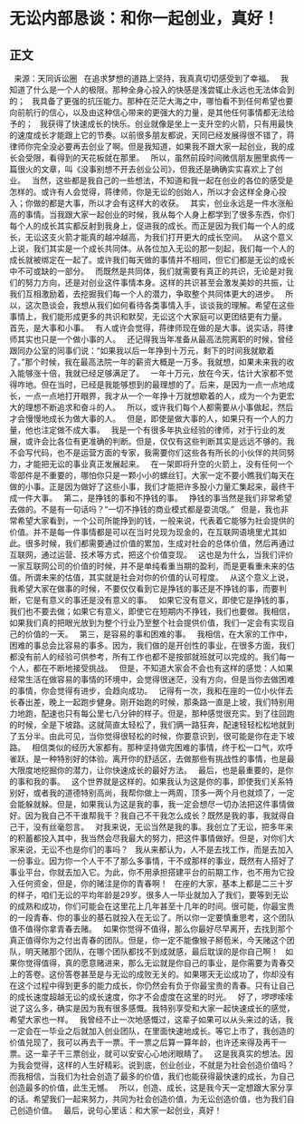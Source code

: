 # 无讼内部恳谈：和你一起创业，真好！
## 正文
 
来源：天同诉讼圈
 
在追求梦想的道路上坚持，我真真切切感受到了幸福。
 
我知道了什么是一个人的极限。那种全身心投入的快感是浅尝辄止永远也无法体会到的；
 
我具备了更强的抗压能力。那种在茫茫大海之中，哪怕看不到任何希望也要向前航行的信心，以及由这种信心带来的更强大的力量，是其他任何事情都无法给予的；
 
我获得了快速成长的快乐。创业就像是坐上一支升空的火箭，只有用最快的速度成长才能跟上它的节奏。以前很多朋友都说，天同已经发展得很不错了，蒋律师你完全没必要再去创业了啊。但是我知道，如果我不跟大家一起创业，我的成长会受限，看得到的天花板就在那里。
 
所以，虽然前段时间微信朋友圈里疯传一篇很火的文章，叫《没事别想不开去创业公司》，但我还是确确实实喜欢上了创业。
 
当然，这些都是我自己的一些想法，不知道和我一起在创业的各位的感受是怎样的。或许有人会觉得，蒋律师，你是无讼的创始人，所以才会这样全身心投入；你做的都是大事，所以才会有这样大的收获。
 
其实，创业永远是一件水涨船高的事情。当我跟大家一起创业的时候，我从每个人身上都学到了很多东西，你们每个人的成长其实都反射到我身上，促进我的成长。而正是因为我们每一个人的成长，无讼这支火箭才能真的越冲越高，为我们打开更大的成长空间。
 
从这个意义上说，我们其实是一个成长共同体。从各位加入无讼的那一刻起，我们每一个人的成长就被绑定在一起了。或许我们每天做的事情并不相同，但它们都是无讼的成长中不可或缺的一部分。
 
而既然是共同体，我们就需要有真正的共识，无论是对我们的努力方向，还是对创业这件事情本身。这样的共识甚至会激发美妙的共振，让我们互相激励着，去挖掘我们每一个人的潜力，争取整个共同体更大的进步。
 
所以，这次恳谈会，我想从我们如何看待各类事情入手，谈谈我的理解。希望在这些事情上，我们能形成更多的共识和默契，无讼这个大家庭可以更团结更有力量。
 
首先，是大事和小事。
 
有人或许会觉得，蒋律师现在做的是大事。说实话，蒋律师其实也只是一个做小事的人。
 
还记得我当年准备从最高法院离职的时候，曾经跟同办公室的同事们说：“如果我以后一年挣到十万元，剩下的时间我就歇着了。”那个时候，我在最高法院一年的薪资大概是一万多。我就想，如果未来我的收入能够涨十倍，我就已经足够满足了。
 
一年十万元，放在今天，估计大家都不觉得咋地。但在当时，已经是我能够想到的最理想的了。后来，是因为一点一点地成长，一点一点地打开眼界，我才从一个一年挣十万就想歇着的人，成为一个为更宏大的理想不断追求和奋斗的人。
 
所以，或许我们每个人都需要从小事做起，然后才会慢慢地成长为做大事的人。
 
但是，即使是做大事的人，如果只有一个人的力量，他也注定做不成大事。
 
我是一个有很多年执业经验的律师，对于行业的发展，或许会比各位有更准确的判断。但是，仅仅有这些判断其实是远远不够的。我不会写代码，也不是运营方面的专家，我需要你们这些各有所长的小伙伴的共同努力，才能把无讼的事业真正发展起来。
 
在一架即将升空的火箭上，没有任何一个零部件是不重要的，哪怕你只是一颗小小的螺丝钉。大家一定不要小瞧我们每天在做的小事。正是因为做好了这些小事，我们才能把许多股小力量汇集起来，最终干成一件大事。
 
第二，是挣钱的事和不挣钱的事。
 
挣钱的事当然是我们非常希望去做的。不是有一句话吗？“一切不挣钱的商业模式都是耍流氓。”
 
但是，我也非常希望大家看到，一个公司所能挣到的钱，一般来说，代表着它能够为社会提供的价值。并不是每一件事情都是可以在当时兑现为现金的，在互联网语境里尤其如此。很多时候，我们都需要通过价值的累加，生成对社会的总体价值，然后再通过互联网，通过运营、技术等方式，把这个价值变现。
 
这也是为什么，当我们评价一家互联网公司的价值的时候，并不是单纯看重当期的盈利，而是更看重未来的估值。所谓未来的估值，其实就是社会对你的价值的认可程度。
 
从这个意义上说，我希望大家在做事的时候，不要仅仅看到它是挣钱的事还是不挣钱的事，而要判断，它是有意义的事还是没有意义的事。
 
如果它没有意义，即使它是挣钱的事，我们也不要去做；如果它有意义，即使它在短期内不挣钱，我们也要做。我相信，如果我们真的把眼光放到为整个行业乃至整个社会提供价值，我们一定会有实现自己的价值的一天。
 
第三，是容易的事和困难的事。
 
我相信，在大家的工作中，困难的事总会比容易的事多。因为，我们做的是开创性的事业，在很多方面，我们都没有前人的经验可供参考，所有工作也都不是按部就班就可以完成的。我们每一个人，都在不断地接受挑战。
 
但是，不知道大家会不会也有这样的感觉：人如果经常生活在做容易的事情的环境中，会觉得很迷茫，没有方向，但是当你去做困难的事情，你会觉得有进步，会趋向成功。
 
记得有一次，我和在座的一位小伙伴去长春出差，晚上一起跑步健身。刚开始跑的时候，那条路一直是上坡，我们特别用力地跑，配速也只有每公里七八分钟的样子。但是，那种感觉很充实。到了往回跑的时候，全是下坡路。这就简直太轻松了，我们俩一路狂奔，配速轻轻松松地就到了五分半。由此可见，当你觉得很轻松的时候，你要意识到，很可能是你在走下坡路。
 
相信类似的经历大家都有。那种坚持做完困难的事情，终于松一口气，欢呼雀跃，是一种特别好的体验。离开你的舒适区，去做那些有挑战性的事情，也是最大限度地挖掘你的潜力，让你快速成长的最好方法。
 
最后，也是最重要的，是你的事和我的事。
 
这个世界就是这样的。如果我认为这是你的事，即使我们关系特别好，或者我的道德特别高尚，我帮你做上一两周，顶多一两个月也就烦了，一定会能躲就躲。但是，如果我认为这是我的事，我一定会想尽一切办法把这件事情做好。因为我自己不干谁帮我干？我自己不干我怎么成长？既然是我的事，我就得自己干，没有丝毫怨言。
 
对我来说，无讼当然是我的事。我创立了无讼，把多年来的积蓄都投入其中，我当然会尽我最大的努力，把这件事情做好。但是，对你们大家来说，无讼不也是你们的事吗？
 
我从来都认为，人不是去找工作，而是去加入一份事业。因为你一个人干不了那么多事情，干不成那样的事业，既然有人搭好了事业平台，你就去加入它。为此，你不用承担搭建平台的前期工作，也不用为它投入任何资金，但是，你的赌注是你的青春啊！
 
在座的大家，基本上都是二三十岁的样子，咱们无讼的平均年龄是29岁。很多人一毕业就加入了我们，要等到无讼的成熟和成功，你们可能会在这里花上几年甚至十几年的时间。很可能，你最宝贵的一段青春、你的事业的基石就投入在无讼了。所以你一定要慎重思考，这个团队值不值得你拿青春去赌。
 
如果你觉得不值得，那么你最好尽早离开，去找到那个真正值得你为之付出青春的团队。但是，你一定不能像猴子掰苞米，今天赌这个团队，明天赌那个团队，在哪个团队都找不到成就感，最后耽误的是你自己啊！
 
如果你觉得值得，真的愿意赌进来，那么无讼就是你自己的事业，是你需要为青春交上的答卷。这份答卷甚至是与无讼的成败无关的。如果哪天无讼成功了，你却没有在这个过程中得到更多的能力成长，你仍然会有负于你最宝贵的青春。只有让自己的成长速度超越无讼的成长速度，你才不会虚度在这里的时光。
 
好了，啰啰嗦嗦说了这么多，确实是因为我有很多感慨。我特别享受和大家一起快速成长的感觉，希望大家也一样。
 
我曾经不止一次地感慨过，这辈子如果可以从头来过的话，我一定会在一毕业之后就加入创业团队，在里面快速地成长。等它上市了，我创造的价值兑现了，我可以再去干一票。干一票之后算一算年龄，也许还来得及再干一票。这一辈子干三票创业，就可以安安心心地闭眼睛了。
 
这是我真实的想法。因为我会觉得，这样的人生好精彩。说到底，创业创业，不就是为社会创造价值吗？而我相信，当我们为社会创造了最多的价值，我们也能获得最快速的成长，为自己创造最多的价值，此生无憾。
 
所以，创造、成长，这是我今天一定想跟大家分享的话。希望我们一起来努力，共同为社会创造价值，为无讼创造价值，也为我们自己创造价值。
 
最后，说句心里话：和大家一起创业，真好！
 
